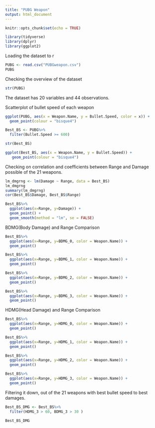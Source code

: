 ```yaml
---
title: "PUBG Weapon"
output: html_document
---
```


```r
knitr::opts_chunk$set(echo = TRUE)
```

```r
library(tidyverse)
library(dplyr)
library(ggplot2)
```

Loading the dataset to r
```r
PUBG <- read.csv("PUBGweapon.csv")
PUBG
```

Checking the overview of the dataset
```r
str(PUBG)
```
The dataset has 20 variables and 44 observations.


Scatterplot of bullet speed of each weapon
```r
ggplot(PUBG, aes(x = Weapon.Name, y = Bullet.Speed, color = x)) +
  geom_point(colour = "bisque4")

Best_BS <- PUBG%>%
  filter(Bullet.Speed >= 600)

str(Best_BS)

ggplot(Best_BS, aes(x = Weapon.Name, y = Bullet.Speed)) +
   geom_point(colour = "bisque4")
```


Checking on correlation and coefficients between Range and Damage possible of the 21 weapons.
```r
lm_dmgrng <- lm(Damage ~ Range, data = Best_BS)
lm_dmgrng
summary(lm_dmgrng)
cor(Best_BS$Damage, Best_BS$Range)

Best_BS%>%
  ggplot(aes(x=Range, y=Damage)) +
  geom_point() +
  geom_smooth(method = "lm", se = FALSE)
```


BDMG(Body Damage) and Range Comparison
```r
Best_BS%>%
  ggplot(aes(x=Range, y=BDMG_0, color = Weapon.Name)) +
  geom_point() 

Best_BS%>%
  ggplot(aes(x=Range, y=BDMG_1, color = Weapon.Name)) +
  geom_point() 

Best_BS%>%
  ggplot(aes(x=Range, y=BDMG_2, color = Weapon.Name)) +
  geom_point() 

Best_BS%>%
  ggplot(aes(x=Range, y=BDMG_3, color = Weapon.Name)) +
  geom_point()
```


HDMG(Head Damage) and Range Comparison
```r
Best_BS%>%
  ggplot(aes(x=Range, y=HDMG_0, color = Weapon.Name)) +
  geom_point() 

Best_BS%>%
  ggplot(aes(x=Range, y=HDMG_1, color = Weapon.Name)) +
  geom_point() 

Best_BS%>%
  ggplot(aes(x=Range, y=HDMG_2, color = Weapon.Name)) +
  geom_point()

Best_BS%>%
  ggplot(aes(x=Range, y=HDMG_3, color = Weapon.Name)) +
  geom_point()
```


Filtering it down, out of the 21 weapons with best bullet speed to best damages.
```r
Best_BS_DMG <- Best_BS%>%
  filter(HDMG_3 > 60, BDMG_3 > 30 )

Best_BS_DMG
```







